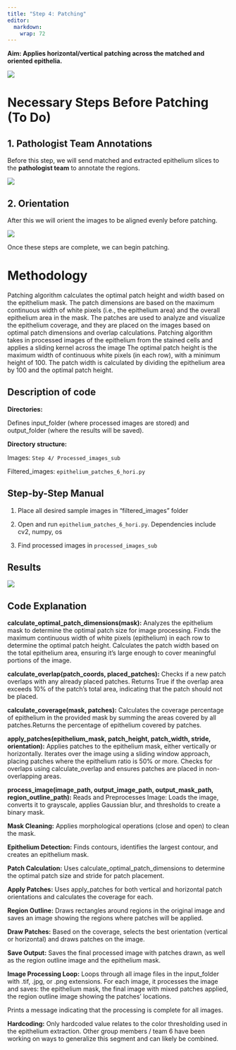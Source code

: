 ```yaml
---
title: "Step 4: Patching"
editor: 
  markdown: 
    wrap: 72
--- 
```



**Aim: Applies horizontal/vertical patching across the matched and
oriented epithelia.**

![](images/Step4.png){fig-align="center"}

# **Necessary Steps Before Patching (To Do)**

## 1. Pathologist Team Annotations

Before this step, we will send matched and extracted epithelium slices
to the **pathologist team** to annotate the regions.

![](images/Annotations.png){fig-align="center"}

## 2. Orientation

After this we will orient the images to be aligned evenly before
patching.

![](images/Orient.png){fig-align="center"}

Once these steps are complete, we can begin patching.

# **Methodology**

Patching algorithm calculates the optimal patch height and width based
on the epithelium mask. The patch dimensions are based on the maximum
continuous width of white pixels (i.e., the epithelium area) and the
overall epithelium area in the mask. The patches are used to analyze and
visualize the epithelium coverage, and they are placed on the images
based on optimal patch dimensions and overlap calculations. Patching
algorithm takes in processed images of the epithelium from the stained
cells and applies a sliding kernel across the image The optimal patch
height is the maximum width of continuous white pixels (in each row),
with a minimum height of 100. The patch width is calculated by dividing
the epithelium area by 100 and the optimal patch height.

## Description of code

**Directories:**

Defines input_folder (where processed images are stored) and
output_folder (where the results will be saved).

**Directory structure:**

Images: `Step 4/ Processed_images_sub`

Filtered_images: `epithelium_patches_6_hori.py`

:::{.callout-note collapse=true}

## Step-by-Step Manual

1.  Place all desired sample images in “filtered_images” folder

2.  Open and run `epithelium_patches_6_hori.py`. Dependencies include
    cv2, numpy, os

3.  Find processed images in `processed_images_sub`

## Results

![](images/Step4.png){fig-align="center"}

:::

:::{.callout-note collapse=true}

## Code Explanation

**calculate_optimal_patch_dimensions(mask):** Analyzes the epithelium
mask to determine the optimal patch size for image processing. Finds the
maximum continuous width of white pixels (epithelium) in each row to
determine the optimal patch height. Calculates the patch width based on
the total epithelium area, ensuring it's large enough to cover
meaningful portions of the image.

**calculate_overlap(patch_coords, placed_patches):** Checks if a new
patch overlaps with any already placed patches. Returns True if the
overlap area exceeds 10% of the patch's total area, indicating that the
patch should not be placed.

**calculate_coverage(mask, patches):** Calculates the coverage
percentage of epithelium in the provided mask by summing the areas
covered by all patches.Returns the percentage of epithelium covered by
patches.

**apply_patches(epithelium_mask, patch_height, patch_width, stride,
orientation):** Applies patches to the epithelium mask, either
vertically or horizontally. Iterates over the image using a sliding
window approach, placing patches where the epithelium ratio is 50% or
more. Checks for overlaps using calculate_overlap and ensures patches
are placed in non-overlapping areas.

**process_image(image_path, output_image_path, output_mask_path,
region_outline_path):** Reads and Preprocesses Image: Loads the image,
converts it to grayscale, applies Gaussian blur, and thresholds to
create a binary mask.

**Mask Cleaning:** Applies morphological operations (close and open) to
clean the mask.

**Epithelium Detection:** Finds contours, identifies the largest
contour, and creates an epithelium mask.

**Patch Calculation:** Uses calculate_optimal_patch_dimensions to
determine the optimal patch size and stride for patch placement.

**Apply Patches:** Uses apply_patches for both vertical and horizontal
patch orientations and calculates the coverage for each.

**Region Outline:** Draws rectangles around regions in the original
image and saves an image showing the regions where patches will be
applied.

**Draw Patches:** Based on the coverage, selects the best orientation
(vertical or horizontal) and draws patches on the image.

**Save Output:** Saves the final processed image with patches drawn, as
well as the region outline image and the epithelium mask.

**Image Processing Loop:** Loops through all image files in the
input_folder with .tif, .jpg, or .png extensions. For each image, it
processes the image and saves: the epithelium mask, the final image with
mixed patches applied, the region outline image showing the patches'
locations.

Prints a message indicating that the processing is complete for all
images.

**Hardcoding:** Only hardcoded value relates to the color thresholding
used in the epithelium extraction. Other group members / team 6 have
been working on ways to generalize this segment and can likely be
combined.

:::
